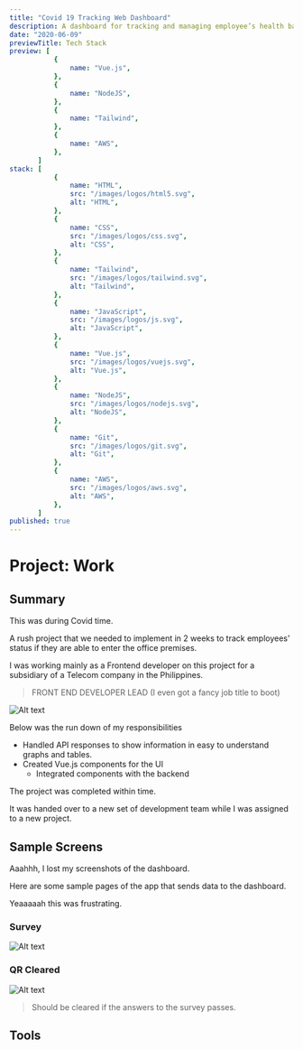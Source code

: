 ```yaml
---
title: "Covid 19 Tracking Web Dashboard"
description: A dashboard for tracking and managing employee’s health based results of their answers on a questionnaire application.
date: "2020-06-09"
previewTitle: Tech Stack
preview: [
           {
               name: "Vue.js",
           },
           {
               name: "NodeJS",
           },
           {
               name: "Tailwind",
           },
           {
               name: "AWS",
           },
       ]
stack: [
           {
               name: "HTML",
               src: "/images/logos/html5.svg",
               alt: "HTML",
           },
           {
               name: "CSS",
               src: "/images/logos/css.svg",
               alt: "CSS",
           },
           {
               name: "Tailwind",
               src: "/images/logos/tailwind.svg",
               alt: "Tailwind",
           },
           {
               name: "JavaScript",
               src: "/images/logos/js.svg",
               alt: "JavaScript",
           },
           {
               name: "Vue.js",
               src: "/images/logos/vuejs.svg",
               alt: "Vue.js",
           },
           {
               name: "NodeJS",
               src: "/images/logos/nodejs.svg",
               alt: "NodeJS",
           },
           {
               name: "Git",
               src: "/images/logos/git.svg",
               alt: "Git",
           },
           {
               name: "AWS",
               src: "/images/logos/aws.svg",
               alt: "AWS",
           },
       ]
published: true
---
```


# Project: Work

## Summary

This was during Covid time.

A rush project that we needed to implement in 2 weeks to track employees’ status if they are able to enter the office premises.

I was working mainly as a Frontend developer on this project for a subsidiary of a Telecom company in the Philippines.

> FRONT END DEVELOPER LEAD (I even got a fancy job title to boot)

![Alt text](https://res.cloudinary.com/langitlupakintoncloud/image/upload/v1712307780/projects.jcos.io/j8jlw8cz9muefistdzbs.jpg "id")

Below was the run down of my responsibilities

- Handled API responses to show information in easy to understand graphs and tables.
- Created Vue.js components for the UI
    - Integrated components with the backend

The project was completed within time.

It was handed over to a new set of development team while I was assigned to a new project.


## Sample Screens

Aaahhh, I lost my screenshots of the dashboard.

Here are some sample pages of the app that sends data to the dashboard.

Yeaaaaah this was frustrating.

### Survey

![Alt text](https://res.cloudinary.com/langitlupakintoncloud/image/upload/v1712308843/projects.jcos.io/oa1bhkfkpesiizsejhyd.jpg "Survey")

### QR Cleared

![Alt text](https://res.cloudinary.com/langitlupakintoncloud/image/upload/v1712308844/projects.jcos.io/qhe6unltpgzax8rut8iw.jpg "QR Cleared")

> Should be cleared if the answers to the survey passes.


## Tools
